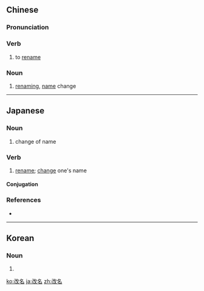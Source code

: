 ==Chinese==
{{zh-forms}}

===Pronunciation===
{{zh-pron
|m=gǎimíng
|c=goi2 meng4-2
|h=pfs=kói-miàng
|mn=kái-miâ
|cat=v,n
}}

===Verb===
{{zh-verb}}

# to [[rename]]

===Noun===
{{zh-noun}}

# [[renaming]], [[name]] change

----

==Japanese==
{{ja-kanjitab|かい|めい|yomi=on}}

===Noun===
{{ja-noun|かいめい}}

# change of name

===Verb===
{{ja-verb-suru|かいめい}}

# [[rename]]; [[change]] one's name

====Conjugation====
{{ja-suru|かいめい}}

===References===
* {{R:Shogakukan}}

----

==Korean==
{{ko-hanjatab}}

===Noun===
{{ko-noun|hj|hangeul=개명}}

# {{hanja form of|개명|[[renaming]]}}

[[ko:改名]]
[[ja:改名]]
[[zh:改名]]